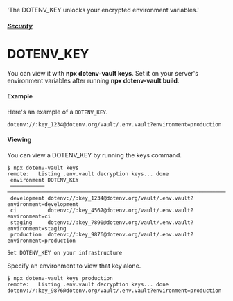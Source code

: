   'The DOTENV_KEY unlocks your encrypted environment variables.'

##### [Security](/docs/security)
# DOTENV_KEY

You can view it with **npx dotenv-vault keys**. Set it on your server's environment variables after running **npx dotenv-vault build**.

#### Example

Here's an example of a `DOTENV_KEY`.

```
dotenv://:key_1234@dotenv.org/vault/.env.vault?environment=production
```

#### Viewing

You can view a DOTENV_KEY by running the keys command.

```
$ npx dotenv-vault keys
remote:   Listing .env.vault decryption keys... done
 environment DOTENV_KEY
 ─────────── ──────────────────────────────────────────────────────────────────────────────────────────────────────────────────────────────────
 development dotenv://:key_1234@dotenv.org/vault/.env.vault?environment=development
 ci          dotenv://:key_4567@dotenv.org/vault/.env.vault?environment=ci
 staging     dotenv://:key_7890@dotenv.org/vault/.env.vault?environment=staging
 production  dotenv://:key_9876@dotenv.org/vault/.env.vault?environment=production

Set DOTENV_KEY on your infrastructure
```

Specify an environment to view that key alone.

```
$ npx dotenv-vault keys production
remote:   Listing .env.vault decryption keys... done
dotenv://:key_9876@dotenv.org/vault/.env.vault?environment=production
```
